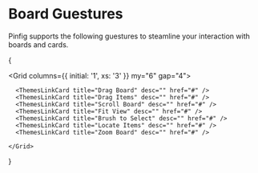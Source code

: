 ---
---

# Board Guestures

Pinfig supports the following guestures to steamline your interaction with boards and cards.

{

  <Grid columns={{ initial: '1', xs: '3' }} my="6" gap="4">

      <ThemesLinkCard title="Drag Board" desc="" href="#" />
      <ThemesLinkCard title="Drag Items" desc="" href="#" />
      <ThemesLinkCard title="Scroll Board" desc="" href="#" />
      <ThemesLinkCard title="Fit View" desc="" href="#" />
      <ThemesLinkCard title="Brush to Select" desc="" href="#" />
      <ThemesLinkCard title="Locate Items" desc="" href="#" />
      <ThemesLinkCard title="Zoom Board" desc="" href="#" />

    </Grid>

}

